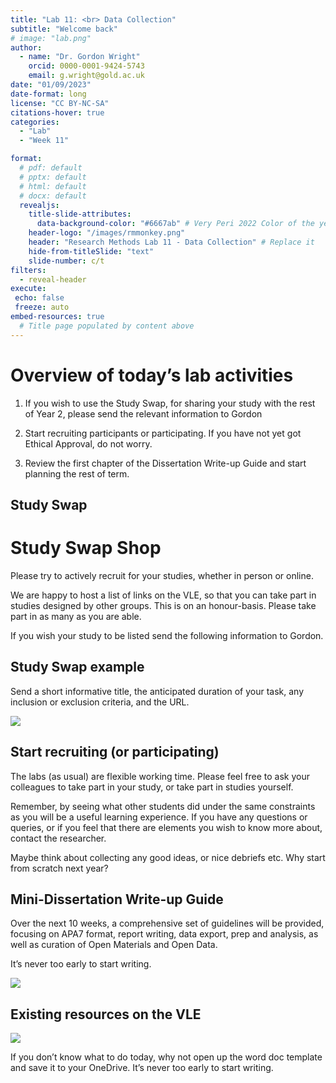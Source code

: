 ```yaml
---
title: "Lab 11: <br> Data Collection"
subtitle: "Welcome back"
# image: "lab.png"
author: 
  - name: "Dr. Gordon Wright"
    orcid: 0000-0001-9424-5743
    email: g.wright@gold.ac.uk
date: "01/09/2023"
date-format: long
license: "CC BY-NC-SA"
citations-hover: true
categories: 
  - "Lab"
  - "Week 11"

format: 
  # pdf: default
  # pptx: default
  # html: default
  # docx: default
  revealjs: 
    title-slide-attributes: 
      data-background-color: "#6667ab" # Very Peri 2022 Color of the year
    header-logo: "/images/rmmonkey.png"
    header: "Research Methods Lab 11 - Data Collection" # Replace it
    hide-from-titleSlide: "text"
    slide-number: c/t
filters:
  - reveal-header
execute:
 echo: false
 freeze: auto
embed-resources: true
  # Title page populated by content above
---
```


# Overview of today's lab activities

1.  If you wish to use the Study Swap, for sharing your study with the
    rest of Year 2, please send the relevant information to Gordon

2.  Start recruiting participants or participating. If you have not yet
    got Ethical Approval, do not worry.

3.  Review the first chapter of the Dissertation Write-up Guide and
    start planning the rest of term.

## Study Swap

# Study Swap Shop

Please try to actively recruit for your studies, whether in person or
online.

We are happy to host a list of links on the VLE, so that you can take
part in studies designed by other groups. This is on an honour-basis.
Please take part in as many as you are able.

If you wish your study to be listed send the following information to
Gordon.

## Study Swap example

Send a short informative title, the anticipated duration of your task,
any inclusion or exclusion criteria, and the URL. 

![](images/SwapAd.png)

## Start recruiting (or participating)

The labs (as usual) are flexible working time. Please feel free to ask
your colleagues to take part in your study, or take part in studies
yourself.

Remember, by seeing what other students did under the same constraints
as you will be a useful learning experience. If you have any questions
or queries, or if you feel that there are elements you wish to know more
about, contact the researcher.

Maybe think about collecting any good ideas, or nice debriefs etc. Why
start from scratch next year?

## Mini-Dissertation Write-up Guide

Over the next 10 weeks, a comprehensive set of guidelines will be
provided, focusing on APA7 format, report writing, data export, prep and
analysis, as well as curation of Open Materials and Open Data.

It's never too early to start writing.

![](images/Writeupguidewk1@2x.png)

## Existing resources on the VLE

![](images/Mini-dissresources.png)

If you don't know what to do today, why not open up the word doc
template and save it to your OneDrive. It's never too early to start
writing.
